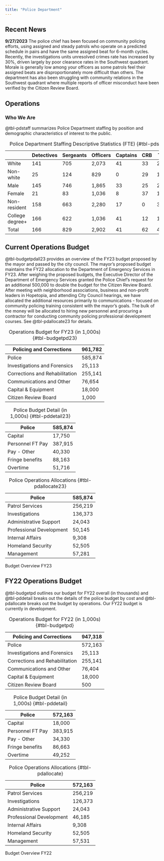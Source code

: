 ```yaml
---
title: "Police Department"
---
```


<!---# ## Mission Statement

The Mission of the Hopetopia Police Department is to serve our community through crime prevention and law enforcement. The Hopetopia Police Department aims to protect the city and build trust with the community. Our department aims to reduce crime in a manner that facilitates the social growth of Hopetopia, while also stimulating professional growth within our department.

--->

## Recent News

<!---#
::: callout-note
**10/6/2022** In conjunction with city-wide efforts to improve services, the Police Department has identified three performance goals that it will begin tracking and reporting publicly. 1. Minimizing the number of officer shifts missed throughout the year (excluding approved leave). 2. Minimizing the ratio of complaints to arrests. 3. Maximizing job satisfaction among officers internally.
:::

--->

::: callout-note
**9/27/2023** The police chief has been focused on community policing efforts, using assigned and steady patrols who operate on a predicted schedule in pairs and have the same assigned beat for 6-month cycles. Recently, the investigations units unresolved crimes rate has increased by 30%, driven largely by poor clearance rates in the Southwest quadrant. Morale is generally low among your officers as some patrols feel their assigned beats are disproportionately more difficult than others. The department has also been struggling with community relations in the Southwest quadrant where multiple reports of officer misconduct have been verified by the Citizen Review Board.
:::



## Operations

### Who We Are

@tbl-pdstaff summarizes Police Department staffing by position and demographic characteristics of interest to the public.

|                 | Detectives | Sergeants | Officers | Captains | CRB | Total |
|-----------------|------------|-----------|----------|----------|-----|-------|
| White           | 141        | 705       | 2,073    | 41       | 33  | 2,993 |
| Non-white       | 25         | 124       | 829      | 0        | 29  | 1,007 |
| Male            | 145        | 746       | 1,865    | 33       | 25  | 2,815 |
| Female          | 21         | 83        | 1,036    | 8        | 37  | 1,185 |
| Non-resident    | 158        | 663       | 2,280    | 17       | 0   | 3,117 |
| College degree+ | 166        | 622       | 1,036    | 41       | 12  | 1,878 |
| Total           | 166        | 829       | 2,902    | 41       | 62  | 4,000 |

: Police Department Staffing Descriptive Statistics (FTE) {#tbl-pdstaff}

<!---# ### How We're Doing

@tbl-pdperf provides the average performance on our tracked indicators for officers in each ward. The indicators are measured at the officer-level and then averaged by ward.

|                          | NW   | SW  | NE  | SE   |
|--------------------------|------|-----|-----|------|
| Complaint:Arrest ratio   | 1:20 | 1:6 | 1:9 | 1:15 |
| Number of Missed Shifts  | 30   | 120 | 156 | 10   |
| Job satisfaction (0-100) | 80   | 30  | 55  | 41   |

: Police Department Performance Indicators by Ward {#tbl-pdperf}

--->

## Current Operations Budget

@tbl-budgetpdall23 provides an overview of the FY23 budget proposed by the mayor and passed by the city council. The mayor's proposed budget maintains the FY22 allocation to the Department of Emergency Services in FY23. After weighing the proposed budgets, the Executive Director of the Department of Emergency Services granted the Police Chief's request for an additional 500,000 to double the budget for the Citizen Review Board. After meeting with neighborhood associations, business and non-profit leaders in Hopetopia, and attending City Council hearings, we have allocated the additional resources primarily to communications - focused on community policing training consistent with the mayor's goals. The bulk of the money will be allocated to hiring new personnel and procuring a contractor for conducting community policing professional development courses. See @tbl-pdallocate23 for details.

::: {#tbl-budgetpdall23 layout-ncol="3"}
| Policing and Corrections       | 961,782 |
|--------------------------------|---------|
| Police                         | 585,874 |
| Investigations and Forensics   | 25,113  |
| Corrections and Rehabilitation | 255,141 |
| Communications and Other       | 76,654  |
| Capital & Equipment            | 18,000  |
| Citizen Review Board           | 1,000     |

: Operations Budget for FY23 (in 1,000s) {#tbl-budgetpd23}

| Police           | 585,874 |
|------------------|---------|
| Capital          | 17,750  |
| Personnel FT Pay | 387,915 |
| Pay - Other      | 40,330  |
| Fringe benefits  | 88,163  |
| Overtime         | 51,716  |

: Police Budget Detail (in 1,000s) {#tbl-pddetail23}

| Police                   | 585,874 |
|--------------------------|---------|
| Patrol Services          | 256,219 |
| Investigations           | 136,373 |
| Administrative Support   | 24,043  |
| Professional Development | 50,145  |
| Internal Affairs         | 9,308   |
| Homeland Security        | 52,505  |
| Management               | 57,281  |

: Police Operations Allocations {#tbl-pdallocate23}

Budget Overview FY23
:::



## FY22 Operations Budget

@tbl-budgetpd outlines our budget for FY22 overall (in thousands) and @tbl-pddetail breaks out the details of the police budget by cost and @tbl-pdallocate breaks out the budget by operations. Our FY22 budget is currently in development.

::: {#tbl-budgetpdall layout-ncol="3"}
| Policing and Corrections       | 947,318 |
|--------------------------------|---------|
| Police                         | 572,163 |
| Investigations and Forensics   | 25,113  |
| Corrections and Rehabilitation | 255,141 |
| Communications and Other       | 76,404  |
| Capital & Equipment            | 18,000  |
| Citizen Review Board           | 500     |

: Operations Budget for FY22 (in 1,000s) {#tbl-budgetpd}

| Police           | 572,163 |
|------------------|---------|
| Capital          | 18,000  |
| Personnel FT Pay | 383,915 |
| Pay - Other      | 34,330  |
| Fringe benefits  | 86,663  |
| Overtime         | 49,252  |

: Police Budget Detail (in 1,000s) {#tbl-pddetail}

| Police                   | 572,163 |
|--------------------------|---------|
| Patrol Services          | 256,219 |
| Investigations           | 126,373 |
| Administrative Support   | 24,043  |
| Professional Development | 46,185  |
| Internal Affairs         | 9,308   |
| Homeland Security        | 52,505  |
| Management               | 57,531  |

: Police Operations Allocations {#tbl-pdallocate}

Budget Overview FY22
:::
